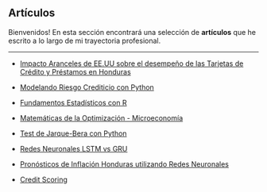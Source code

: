 <html>

<head>

<title>Artículos</title>

</head>

<body>

<h2>Artículos</h2>

Bienvenidos! En esta sección encontrará una selección de **artículos** que he escrito a lo largo de mi trayectoria profesional.

<hr>

</body>

</html>

-   [Impacto Aranceles de EE.UU sobre el desempeño de las Tarjetas de Crédito y Préstamos en Honduras](https://github.com/J-Isaula/ArancelesEEUU/blob/main/Impacto_Aranceles_EEUU_Banca_Comercial%20(2).pdf)

-   [Modelando Riesgo Crediticio con Python](https://j-isaula.github.io/Credit-Risk-Modeling/)

-   [Fundamentos Estadísticos con R](https://j-isaula.github.io/Fudamentos_estadisticos_con_R/)

-   [Matemáticas de la Optimización - Microeconomía](https://j-isaula.github.io/micreoeconomics/)

-   [Test de Jarque-Bera con Python](https://github.com/J-Isaula/Finance-using-python/blob/main/Finance_Python_Clas1.ipynb)

-   [Redes Neuronales LSTM vs GRU](https://github.com/J-Isaula/LSTM-vs-GRU/blob/main/LSTM_vs_GRU.ipynb)

-   [Pronósticos de Inflación Honduras utilizando Redes Neuronales](https://github.com/J-Isaula/Inflation-Forecast/blob/main/LSTM_PyTorch.ipynb)

-   [Credit Scoring](https://j-isaula.github.io/Credit-Scoring-/)
